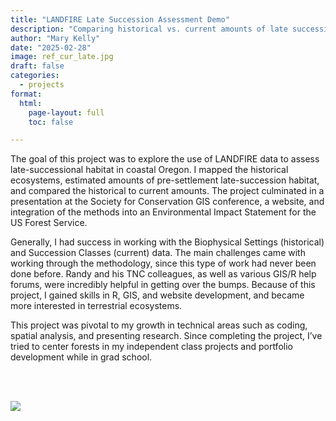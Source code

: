 ```yaml
---
title: "LANDFIRE Late Succession Assessment Demo"
description: "Comparing historical vs. current amounts of late succession habitat in coastal Oregon"
author: "Mary Kelly"
date: "2025-02-28"
image: ref_cur_late.jpg
draft: false
categories:
  - projects
format:
  html:
    page-layout: full
    toc: false

---
```



<div class="blog-post">

The goal of this project was to explore the use of LANDFIRE data to assess late-successional habitat in coastal Oregon. I mapped the historical ecosystems, estimated amounts of pre-settlement late-succession habitat, and compared the historical to current amounts. The project culminated in a presentation at the Society for Conservation GIS conference, a website, and integration of the methods into an Environmental Impact Statement for the US Forest Service.

Generally, I had success in working with the Biophysical Settings (historical) and Succession Classes (current) data. The main challenges came with working through the methodology, since this type of work had never been done before. Randy and his TNC colleagues, as well as various GIS/R help forums, were incredibly helpful in getting over the bumps. Because of this project, I gained skills in R, GIS, and website development, and became more interested in terrestrial ecosystems.

This project was pivotal to my growth in technical areas such as coding, spatial analysis, and presenting research. Since completing the project, I’ve tried to center forests in my independent class projects and portfolio development while in grad school.


<br>
<br>

![](ref_cur_late.jpg)

</div>